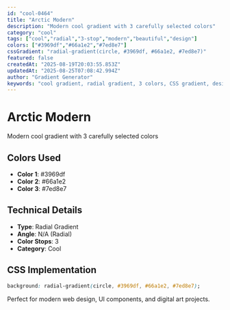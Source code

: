 ```yaml
---
id: "cool-0464"
title: "Arctic Modern"
description: "Modern cool gradient with 3 carefully selected colors"
category: "cool"
tags: ["cool","radial","3-stop","modern","beautiful","design"]
colors: ["#3969df","#66a1e2","#7ed8e7"]
cssGradient: "radial-gradient(circle, #3969df, #66a1e2, #7ed8e7)"
featured: false
createdAt: "2025-08-19T20:03:55.853Z"
updatedAt: "2025-08-25T07:08:42.994Z"
author: "Gradient Generator"
keywords: "cool gradient, radial gradient, 3 colors, CSS gradient, design, #3969df, #66a1e2, #7ed8e7"
---
```


# Arctic Modern

Modern cool gradient with 3 carefully selected colors

## Colors Used
- **Color 1**: #3969df
- **Color 2**: #66a1e2
- **Color 3**: #7ed8e7

## Technical Details
- **Type**: Radial Gradient
- **Angle**: N/A (Radial)
- **Color Stops**: 3
- **Category**: Cool

## CSS Implementation
```css
background: radial-gradient(circle, #3969df, #66a1e2, #7ed8e7);
```

Perfect for modern web design, UI components, and digital art projects.
